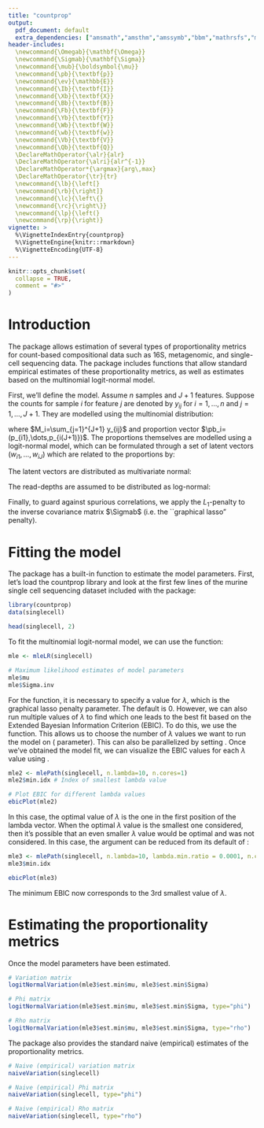 ```yaml
---
title: "countprop"
output: 
  pdf_document: default
  extra_dependencies: ["amsmath","amsthm","amssymb","bbm","mathrsfs","mathtools","xfrac","breqn","bm"]
header-includes: 
  \newcommand{\Omegab}{\mathbf{\Omega}}
  \newcommand{\Sigmab}{\mathbf{\Sigma}}
  \newcommand{\mub}{\boldsymbol{\mu}}
  \newcommand{\pb}{\textbf{p}}
  \newcommand{\ev}{\mathbb{E}}
  \newcommand{\Ib}{\textbf{I}}
  \newcommand{\Xb}{\textbf{X}}
  \newcommand{\Bb}{\textbf{B}}
  \newcommand{\Fb}{\textbf{F}}
  \newcommand{\Yb}{\textbf{Y}}
  \newcommand{\Wb}{\textbf{W}}
  \newcommand{\wb}{\textbf{w}}
  \newcommand{\Vb}{\textbf{V}}
  \newcommand{\Qb}{\textbf{Q}}
  \DeclareMathOperator{\alr}{alr}
  \DeclareMathOperator{\alri}{alr^{-1}}
  \DeclareMathOperator*{\argmax}{arg\,max}
  \DeclareMathOperator{\tr}{tr}
  \newcommand{\lb}{\left[}
  \newcommand{\rb}{\right]}
  \newcommand{\lc}{\left\{}
  \newcommand{\rc}{\right\}}
  \newcommand{\lp}{\left(}
  \newcommand{\rp}{\right)}
vignette: >
  %\VignetteIndexEntry{countprop}
  %\VignetteEngine{knitr::rmarkdown}
  %\VignetteEncoding{UTF-8}
---
```


```r
knitr::opts_chunk$set(
  collapse = TRUE,
  comment = "#>"
)
```

# Introduction
The \texttt{countprop} package allows estimation of several types of proportionality metrics for count-based compositional data such as 16S, metagenomic, and single-cell sequencing data.  The package includes functions that allow standard empirical estimates of these proportionality metrics, as well as estimates based on the multinomial logit-normal model.

First, we'll define the model.  Assume $n$ samples and $J+1$ features.  Suppose the counts for sample $i$ for feature $j$ are denoted by $y_{ij}$ for $i=1,\dots,n$ and $j=1,\dots,J+1$.  They are modelled using the multinomial distribution:
```{=latex}
\begin{align*}
    y_i &\sim \text{Multinomial}(M_i; p_{i1},\dots,p_{i(J+1)}),
\end{align*}
```

where $M_i=\sum_{j=1}^{J+1} y_{ij}$ and proportion vector $\pb_i=(p_{i1},\dots,p_{i(J+1)})$.  The proportions themselves are modelled using a logit-normal model, which can be formulated through a set of latent vectors $\left( w_{i1}, \dots, w_{iJ} \right)$ which are related to the proportions by:
```{=latex}
\begin{align*}
p_{ij} &= \alr^{-1}\lp\wb_i\rp \\
    &= \begin{cases} 
	    \frac{\exp\lc w_{ij} \rc}{1+\sum_{j=1}^J \exp\lc w_{ij} \rc} & \mbox{if } j=1,\dots,J \\
		\frac{1}{1+\sum_{j=1}^J \exp\lc w_{ij} \rc} & \mbox{if } j=J+1.
		\end{cases}
\end{align*}
```

The latent vectors are distributed as multivariate normal:
```{=latex}
\begin{align*}
	\left( w_{i1}, \dots, w_{iJ} \right) &\sim \mbox{MV-Normal}_J \left( \mub, \Sigmab \right).
\end{align*}
```

The read-depths are assumed to be distributed as log-normal:
```{=latex}
\begin{align*}
    M_i \sim \text{Log-Normal} \left(\mu_\ell, \sigma_\ell^2 \right).
\end{align*}
```

Finally, to guard against spurious correlations, we apply the $L_1$-penalty to the inverse covariance matrix $\Sigmab$ (i.e.\ the ``graphical lasso" penalty).
```{=latex}
\begin{align*}
    \ell\lp w_{i1}, \dots, w_{iJ} \rp = \log\det \Sigmab^{-1} - \tr(S \Sigmab^{-1}) - \lambda || \Sigmab^{-1} ||_1
\end{align*}
```

# Fitting the model

The \texttt{countprop} package has a built-in function to estimate the model parameters.  First, let's load the countprop library and look at the first few lines of the murine single cell sequencing dataset included with the package:
```r
library(countprop)
data(singlecell)

head(singlecell, 2)
```

To fit the multinomial logit-normal model, we can use the \texttt{mleLR()} function:
```r
mle <- mleLR(singlecell)

# Maximum likelihood estimates of model parameters
mle$mu
mle$Sigma.inv
```

For the \texttt{mleLR()} function, it is necessary to specify a value for $\lambda$, which is the graphical lasso penalty parameter.  The default is 0.  However, we can also run multiple values of $\lambda$ to find which one leads to the best fit based on the Extended Bayesian Information Criterion (EBIC).  To do this, we use the \texttt{mlePath()} function.  This allows us to choose the number of $\lambda$ values we want to run the model on (\texttt{n.lambda} parameter).  This can also be parallelized by setting \texttt{n.cores>1}.  Once we've obtained the model fit, we can visualize the EBIC values for each $\lambda$ value using \texttt{ebicPlot()}.
```r
mle2 <- mlePath(singlecell, n.lambda=10, n.cores=1)
mle2$min.idx # Index of smallest lambda value

# Plot EBIC for different lambda values
ebicPlot(mle2)
```

In this case, the optimal value of $\lambda$ is the one in the first position of the lambda vector.  When the optimal $\lambda$ value is the smallest one considered, then it's possible that an even smaller $\lambda$ value would be optimal and was not considered.  In this case, the argument \texttt{lambda.min.ratio} can be reduced from its default of \texttt{0.1}:
```r
mle3 <- mlePath(singlecell, n.lambda=10, lambda.min.ratio = 0.0001, n.cores=1)
mle3$min.idx

ebicPlot(mle3)
```

The minimum EBIC now corresponds to the 3rd smallest value of $\lambda$.


# Estimating the proportionality metrics

Once the model parameters have been estimated.
```r
# Variation matrix
logitNormalVariation(mle3$est.min$mu, mle3$est.min$Sigma)

# Phi matrix
logitNormalVariation(mle3$est.min$mu, mle3$est.min$Sigma, type="phi")

# Rho matrix
logitNormalVariation(mle3$est.min$mu, mle3$est.min$Sigma, type="rho")
```

The package also provides the standard naive (empirical) estimates of the proportionality metrics.
```r
# Naive (empirical) variation matrix
naiveVariation(singlecell)

# Naive (empirical) Phi matrix
naiveVariation(singlecell, type="phi")

# Naive (empirical) Rho matrix
naiveVariation(singlecell, type="rho")
```


